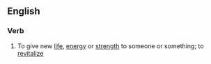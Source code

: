 ==English==

===Verb===
{{en-verb|reinvigorat|ing}}

# To give new [[life]], [[energy]] or [[strength]] to someone or something; to [[revitalize]]